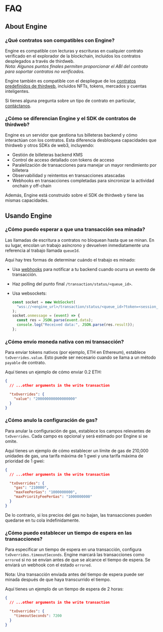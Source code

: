 
# FAQ

## About Engine

### ¿Qué contratos son compatibles con Engine?

Engine es compatible con lecturas y escrituras en cualquier contrato verificado en el explorador de la blockchain, incluidos los contratos desplegados a través de thirdweb.  
_Nota: Algunos puntos finales permiten proporcionar el ABI del contrato para soportar contratos no verificados._

Engine también es compatible con el despliegue de los [contratos predefinidos de thirdweb](https://thirdweb.com/explore), incluidos NFTs, tokens, mercados y cuentas inteligentes.

Si tienes alguna pregunta sobre un tipo de contrato en particular, [contáctanos](https://thirdweb.com/support).

### ¿Cómo se diferencian Engine y el SDK de contratos de thirdweb?

Engine es un servidor que gestiona tus billeteras backend y cómo interactúan con los contratos. Esta diferencia desbloquea capacidades que thirdweb y otros SDKs de web3, incluyendo:

- Gestión de billeteras backend KMS
- Control de acceso detallado con tokens de acceso
- Paralelización de transacciones para manejar un mayor rendimiento por billetera
- Observabilidad y reintentos en transacciones atascadas
- Webhooks en transacciones completadas para sincronizar la actividad onchain y off-chain

Además, Engine está construido sobre el SDK de thirdweb y tiene las mismas capacidades.

## Usando Engine

### ¿Cómo puedo esperar a que una transacción sea minada?

Las llamadas de escritura a contratos no bloquean hasta que se minan. En su lugar, encolan un trabajo asíncrono y devuelven inmediatamente una referencia al trabajo llamada `queueId`.

Aquí hay tres formas de determinar cuándo el trabajo es minado:

- Usa [webhooks](/engine/features/webhooks) para notificar a tu backend cuando ocurra un evento de transacción.
- Haz polling del punto final `/transaction/status/<queue_id>`.
- Usa websockets:

  ```js
  const socket = new WebSocket(
  	"wss://<engine_url>/transaction/status/<queue_id>?token=<session_token>",
  );
  socket.onmessage = (event) => {
  	const res = JSON.parse(event.data);
  	console.log("Received data:", JSON.parse(res.result));
  };
  ```

### ¿Cómo envío moneda nativa con mi transacción?

Para enviar tokens nativos (por ejemplo, ETH en Ethereum), establece `txOverrides.value`.
Esto puede ser necesario cuando se llama a un método `payable` de contrato.

Aquí tienes un ejemplo de cómo enviar 0.2 ETH:


```json
{
  // ...other arguments in the write transaction

  "txOverrides": {
    "value": "200000000000000000"
  }
}
```

### ¿Cómo anulo la configuración de gas?

Para anular la configuración de gas, establece los campos relevantes de `txOverrides`.
Cada campo es opcional y será estimado por Engine si se omite.

Aquí tienes un ejemplo de cómo establecer un límite de gas de 210,000 unidades de gas, una tarifa máxima de 1 gwei y una tarifa máxima de prioridad de 1 gwei:


```json
{
  // ...other arguments in the write transaction

  "txOverrides": {
    "gas": "210000",
    "maxFeePerGas": "1000000000",
    "maxPriorityFeePerGas": "1000000000"
  }
}
```
<Callout variant='warning' title="Es buena idea establecer un tiempo de espera cuando configures un maxFeePerGas.">

De lo contrario, si los precios del gas no bajan, las transacciones pueden quedarse en tu cola indefinidamente.

</Callout>


### ¿Cómo puedo establecer un tiempo de espera en las transacciones?

Para especificar un tiempo de espera en una transacción, configura `txOverrides.timeoutSeconds`.
Engine marcará las transacciones como `errored` si no se envían antes de que se alcance el tiempo de espera. Se enviará un webhook con el estado `errored`.

Nota: Una transacción enviada antes del tiempo de espera puede ser minada después de que haya transcurrido el tiempo.

Aquí tienes un ejemplo de un tiempo de espera de 2 horas:

```json
{
  // ...other arguments in the write transaction

  "txOverrides": {
    "timeoutSeconds": 7200
  }
}
```

